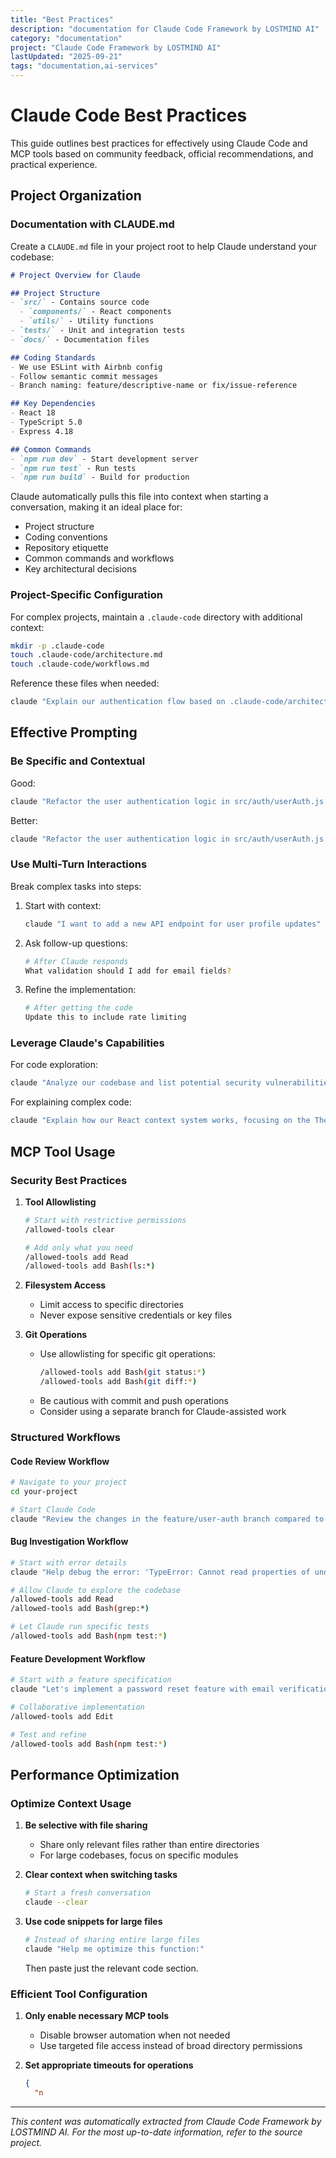 ```yaml
---
title: "Best Practices"
description: "documentation for Claude Code Framework by LOSTMIND AI"
category: "documentation"
project: "Claude Code Framework by LOSTMIND AI"
lastUpdated: "2025-09-21"
tags: "documentation,ai-services"
---
```


# Claude Code Best Practices

This guide outlines best practices for effectively using Claude Code and MCP tools based on community feedback, official recommendations, and practical experience.

## Project Organization

### Documentation with CLAUDE.md

Create a `CLAUDE.md` file in your project root to help Claude understand your codebase:

```markdown
# Project Overview for Claude

## Project Structure
- `src/` - Contains source code
  - `components/` - React components
  - `utils/` - Utility functions
- `tests/` - Unit and integration tests
- `docs/` - Documentation files

## Coding Standards
- We use ESLint with Airbnb config
- Follow semantic commit messages
- Branch naming: feature/descriptive-name or fix/issue-reference

## Key Dependencies
- React 18
- TypeScript 5.0
- Express 4.18

## Common Commands
- `npm run dev` - Start development server
- `npm run test` - Run tests
- `npm run build` - Build for production
```

Claude automatically pulls this file into context when starting a conversation, making it an ideal place for:
- Project structure
- Coding conventions
- Repository etiquette
- Common commands and workflows
- Key architectural decisions

### Project-Specific Configuration

For complex projects, maintain a `.claude-code` directory with additional context:

```bash
mkdir -p .claude-code
touch .claude-code/architecture.md
touch .claude-code/workflows.md
```

Reference these files when needed:
```bash
claude "Explain our authentication flow based on .claude-code/architecture.md"
```

## Effective Prompting

### Be Specific and Contextual

Good:
```bash
claude "Refactor the user authentication logic in src/auth/userAuth.js to use async/await instead of promises"
```

Better:
```bash
claude "Refactor the user authentication logic in src/auth/userAuth.js to use async/await instead of promises. Maintain the existing error handling patterns and ensure all tests in tests/auth still pass."
```

### Use Multi-Turn Interactions

Break complex tasks into steps:

1. Start with context:
   ```bash
   claude "I want to add a new API endpoint for user profile updates"
   ```

2. Ask follow-up questions:
   ```bash
   # After Claude responds
   What validation should I add for email fields?
   ```

3. Refine the implementation:
   ```bash
   # After getting the code
   Update this to include rate limiting
   ```

### Leverage Claude's Capabilities

For code exploration:
```bash
claude "Analyze our codebase and list potential security vulnerabilities in our API endpoints"
```

For explaining complex code:
```bash
claude "Explain how our React context system works, focusing on the ThemeProvider in src/context/ThemeContext.js"
```

## MCP Tool Usage

### Security Best Practices

1. **Tool Allowlisting**
   ```bash
   # Start with restrictive permissions
   /allowed-tools clear
   
   # Add only what you need
   /allowed-tools add Read
   /allowed-tools add Bash(ls:*)
   ```

2. **Filesystem Access**
   - Limit access to specific directories
   - Never expose sensitive credentials or key files

3. **Git Operations**
   - Use allowlisting for specific git operations:
     ```bash
     /allowed-tools add Bash(git status:*)
     /allowed-tools add Bash(git diff:*)
     ```
   - Be cautious with commit and push operations
   - Consider using a separate branch for Claude-assisted work

### Structured Workflows

#### Code Review Workflow

```bash
# Navigate to your project
cd your-project

# Start Claude Code
claude "Review the changes in the feature/user-auth branch compared to main. Focus on security issues and test coverage."
```

#### Bug Investigation Workflow

```bash
# Start with error details
claude "Help debug the error: 'TypeError: Cannot read properties of undefined (reading 'user')' that occurs when logging in."

# Allow Claude to explore the codebase
/allowed-tools add Read
/allowed-tools add Bash(grep:*)

# Let Claude run specific tests
/allowed-tools add Bash(npm test:*)
```

#### Feature Development Workflow

```bash
# Start with a feature specification
claude "Let's implement a password reset feature with email verification."

# Collaborative implementation
/allowed-tools add Edit

# Test and refine
/allowed-tools add Bash(npm test:*)
```

## Performance Optimization

### Optimize Context Usage

1. **Be selective with file sharing**
   - Share only relevant files rather than entire directories
   - For large codebases, focus on specific modules

2. **Clear context when switching tasks**
   ```bash
   # Start a fresh conversation
   claude --clear
   ```

3. **Use code snippets for large files**
   ```bash
   # Instead of sharing entire large files
   claude "Help me optimize this function:"
   ```
   Then paste just the relevant code section.

### Efficient Tool Configuration

1. **Only enable necessary MCP tools**
   - Disable browser automation when not needed
   - Use targeted file access instead of broad directory permissions

2. **Set appropriate timeouts for operations**
   ```json
   {
     "n

---
*This content was automatically extracted from Claude Code Framework by LOSTMIND AI. For the most up-to-date information, refer to the source project.*
